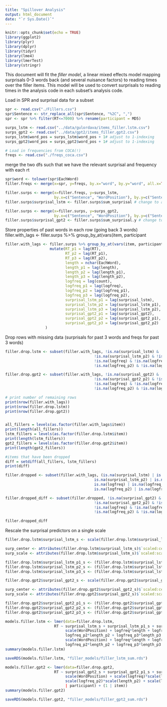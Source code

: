```yaml
---
title: "Spillover Analysis"
output: html_document
date: "`r Sys.Date()`"
---
```


```r
knitr::opts_chunk$set(echo = TRUE)
library(ggplot2)
library(plyr)
library(dplyr)
library(tidyr)
library(lme4)
library(lmerTest)
library(stringr)
```

This document will fit the *filler model*, a linear mixed effects model mapping surprisals 0--3 words back (and several nuisance factors) to reading times over the filler items. This model will be used to convert surprisals to reading times in the analysis code in each subset's analysis code.



Load in SPR and surprisal data for a subset
```r
spr <- read.csv("./Fillers.csv")
spr$Sentence <- str_replace_all(spr$Sentence, "%2C", ",")
spr <- spr %>% filter(RT<=7000) %>% rename(participant = MD5)

surps_lstm <- read.csv("../data/gulordava/items_filler.lstm.csv")
surps_gpt2 <- read.csv("../data/gpt2/items_filler.gpt2.csv")
surps_lstm$word_pos = surps_lstm$word_pos + 1# adjust to 1-indexing
surps_gpt2$word_pos = surps_gpt2$word_pos + 1# adjust to 1-indexing

# Load in frequencies from COCA(!)
freqs <- read.csv("./freqs_coca.csv")
```

merge the two dfs such that we have the relevant surprisal and frequency with each rt

```r
spr$word <- tolower(spr$EachWord)
filler.freqs <- merge(x=spr, y=freqs, by.x="word", by.y="word", all.x=TRUE)

filler.surps <- merge(x=filler.freqs, y=surps_lstm, 
                      by.x=c("Sentence", "WordPosition"), by.y=c("Sentence", "word_pos"), all.x=TRUE)
filler.surps$surprisal_lstm <- filler.surps$sum_surprisal # change to avg if that's more appropriate

filler.surps <- merge(x=filler.surps, y=surps_gpt2, 
                      by.x=c("Sentence", "WordPosition"), by.y=c("Sentence", "word_pos"), all.x=TRUE)
filler.surps$surprisal_gpt2 <- filler.surps$sum_surprisal.y # change to avg if that's more appropriate
```

Store properties of past words in each row (going back 3 words)
filler.with_lags <- filler.surps %>% group_by_at(vars(item, participant
```r
filler.with_lags <- filler.surps %>% group_by_at(vars(item, participant)) %>%
                    mutate(RT_p1 = lag(RT), 
                           RT_p2 = lag(RT_p1), 
                           RT_p3 = lag(RT_p2),
                           length = nchar(EachWord),
                           length_p1 = lag(length), 
                           length_p2 = lag(length_p1),
                           length_p3 = lag(length_p2),
                           logfreq = log(count),
                           logfreq_p1 = lag(logfreq), 
                           logfreq_p2 = lag(logfreq_p1),
                           logfreq_p3 = lag(logfreq_p2),
                           surprisal_lstm_p1 = lag(surprisal_lstm),
                           surprisal_lstm_p2 = lag(surprisal_lstm_p1),
                           surprisal_lstm_p3 = lag(surprisal_lstm_p2),
                           surprisal_gpt2_p1 = lag(surprisal_gpt2),
                           surprisal_gpt2_p2 = lag(surprisal_gpt2_p1),
                           surprisal_gpt2_p3 = lag(surprisal_gpt2_p2)
                  )
```

Drop rows with missing data (surprisals for past 3 words and freqs for past 3 words)

```r
filler.drop.lstm <- subset(filler.with_lags, !is.na(surprisal_lstm) & !is.na(surprisal_lstm_p1) & 
                                        !is.na(surprisal_lstm_p2) & !is.na(surprisal_lstm_p3) &
                                        !is.na(logfreq) & !is.na(logfreq_p1) &
                                        !is.na(logfreq_p2) & !is.na(logfreq_p3))

filler.drop.gpt2 <- subset(filler.with_lags, !is.na(surprisal_gpt2) & !is.na(surprisal_gpt2_p1) & 
                                        !is.na(surprisal_gpt2_p2) & !is.na(surprisal_gpt2_p3) &
                                        !is.na(logfreq) & !is.na(logfreq_p1) &
                                        !is.na(logfreq_p2) & !is.na(logfreq_p3))

# print number of remaining rows
print(nrow(filler.with_lags))
print(nrow(filler.drop.lstm))
print(nrow(filler.drop.gpt2))


all_fillers = levels(as.factor(filler.with_lags$item))
print(length(all_fillers))
lstm_fillers = levels(as.factor(filler.drop.lstm$item))
print(length(lstm_fillers))
gpt2_fillers = levels(as.factor(filler.drop.gpt2$item))
print(length(gpt2_fillers))

#items that have been dropped
diff = setdiff(all_fillers, lstm_fillers)
print(diff)

filler.dropped <- subset(filler.with_lags, (is.na(surprisal_lstm) | is.na(surprisal_lstm_p1) | 
                                        is.na(surprisal_lstm_p2) | is.na(surprisal_lstm_p3) |
                                        is.na(logfreq) | is.na(logfreq_p1) |
                                        is.na(logfreq_p2) | is.na(logfreq_p3)) & (item %in% diff))

filler.dropped_diff <- subset(filler.dropped, !is.na(surprisal_gpt2) & !is.na(surprisal_gpt2_p1) & 
                                        !is.na(surprisal_gpt2_p2) & !is.na(surprisal_gpt2_p3) &
                                        !is.na(logfreq) & !is.na(logfreq_p1) &
                                        !is.na(logfreq_p2) & !is.na(logfreq_p3))

filler.dropped_diff

```

Rescale the surprisal predictors on a single scale

```r
filler.drop.lstm$surprisal_lstm_s <- scale(filler.drop.lstm$surprisal_lstm)

surp_center <- attributes(filler.drop.lstm$surprisal_lstm_s)$`scaled:center`
surp_scale <- attributes(filler.drop.lstm$surprisal_lstm_s)$`scaled:scale`

filler.drop.lstm$surprisal_lstm_p1_s <- (filler.drop.lstm$surprisal_lstm_p1 - surp_center)/surp_scale
filler.drop.lstm$surprisal_lstm_p2_s <- (filler.drop.lstm$surprisal_lstm_p2 - surp_center)/surp_scale
filler.drop.lstm$surprisal_lstm_p3_s <- (filler.drop.lstm$surprisal_lstm_p3 - surp_center)/surp_scale

filler.drop.gpt2$surprisal_gpt2_s <- scale(filler.drop.gpt2$surprisal_gpt2)

surp_center <- attributes(filler.drop.gpt2$surprisal_gpt2_s)$`scaled:center`
surp_scale <- attributes(filler.drop.gpt2$surprisal_gpt2_s)$`scaled:scale`

filler.drop.gpt2$surprisal_gpt2_p1_s <- (filler.drop.gpt2$surprisal_gpt2_p1 - surp_center)/surp_scale
filler.drop.gpt2$surprisal_gpt2_p2_s <- (filler.drop.gpt2$surprisal_gpt2_p2 - surp_center)/surp_scale
filler.drop.gpt2$surprisal_gpt2_p3_s <- (filler.drop.gpt2$surprisal_gpt2_p3 - surp_center)/surp_scale
```

```r
models.filler.lstm <- lmer(data=filler.drop.lstm,
                      RT ~ surprisal_lstm_s + surprisal_lstm_p1_s + surprisal_lstm_p2_s + surprisal_lstm_p3_s +
                           scale(WordPosition) + logfreq*length + logfreq_p1*length_p1 + 
                           logfreq_p2*length_p2 + logfreq_p3*length_p3 + (1 + surprisal_lstm_s + surprisal_lstm_p1_s + surprisal_lstm_p2_s + surprisal_lstm_p3_s +
                           scale(WordPosition) + logfreq*length + logfreq_p1*length_p1 + 
                           logfreq_p2*length_p2 + logfreq_p3*length_p3 | participant) + (1 | item))
summary(models.filler.lstm) 

saveRDS(models.filler.lstm, "filler_models/filler_lstm_sum.rds")
```

```r
models.filler.gpt2 <- lmer(data=filler.drop.gpt2,
                      RT ~ surprisal_gpt2_s + surprisal_gpt2_p1_s + surprisal_gpt2_p2_s + surprisal_gpt2_p3_s +
                           scale(WordPosition) + scale(logfreq)*scale(length) + scale(logfreq_p1)*scale(length_p1) + 
                           scale(logfreq_p2)*scale(length_p2) + scale(logfreq_p3)*scale(length_p3) + (1 + surprisal_gpt2_s + surprisal_gpt2_p1_s + surprisal_gpt2_p2_s + surprisal_gpt2_p3_s +
                           | participant) + (1 | item))
summary(models.filler.gpt2) 

saveRDS(models.filler.gpt2, "filler_models/filler_gpt2_sum.rds")
```
